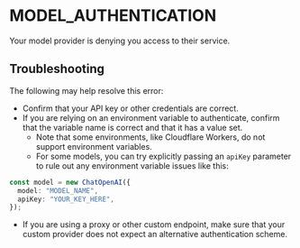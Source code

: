 # MODEL_AUTHENTICATION

Your model provider is denying you access to their service.

## Troubleshooting

The following may help resolve this error:

- Confirm that your API key or other credentials are correct.
- If you are relying on an environment variable to authenticate, confirm that the variable name is correct and that it has a value set.
  - Note that some environments, like Cloudflare Workers, do not support environment variables.
  - For some models, you can try explicitly passing an `apiKey` parameter to rule out any environment variable issues like this:

```ts
const model = new ChatOpenAI({
  model: "MODEL_NAME",
  apiKey: "YOUR_KEY_HERE",
});
```

- If you are using a proxy or other custom endpoint, make sure that your custom provider does not expect an alternative authentication scheme.
